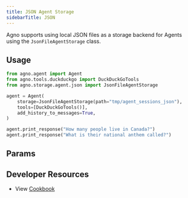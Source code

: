 ```yaml
---
title: JSON Agent Storage
sidebarTitle: JSON
---
```


Agno supports using local JSON files as a storage backend for Agents using the `JsonFileAgentStorage` class.

## Usage

```python storage.py
from agno.agent import Agent
from agno.tools.duckduckgo import DuckDuckGoTools
from agno.storage.agent.json import JsonFileAgentStorage

agent = Agent(
    storage=JsonFileAgentStorage(path="tmp/agent_sessions_json"),
    tools=[DuckDuckGoTools()],
    add_history_to_messages=True,
)

agent.print_response("How many people live in Canada?")
agent.print_response("What is their national anthem called?")
```

## Params

<Snippet file="storage-json-params.mdx" />

## Developer Resources

- View [Cookbook](https://github.com/agno-agi/agno/blob/main/cookbook/agent_concepts/storage/json_storage.py)

